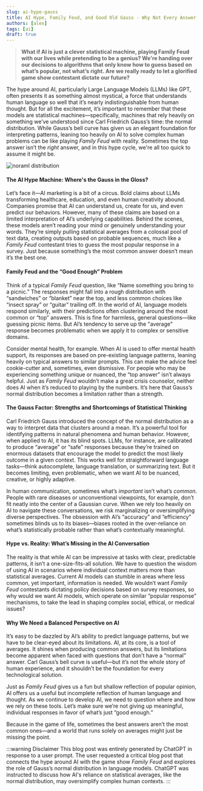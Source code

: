 ```yaml
---
slug: ai-hype-gauss
title: AI Hype, Family Feud, and Good Old Gauss - Why Not Every Answer Is a Perfect Fit
authors: [alex]
tags: [ai]
draft: true
---
```

> **What if AI is just a clever statistical machine, playing Family Feud with our lives while pretending to be a genius? We're handing over our decisions to algorithms that only know how to guess based on what’s popular, not what’s right. Are we really ready to let a glorified game show contestant dictate our future?**

The hype around AI, particularly Large Language Models (LLMs) like GPT, often presents it as something almost mystical, a force that understands human language so well that it’s nearly indistinguishable from human thought. But for all the excitement, it’s important to remember that these models are statistical machines—specifically, machines that rely heavily on something we’ve understood since Carl Friedrich Gauss’s time: the normal distribution. While Gauss’s bell curve has given us an elegant foundation for interpreting patterns, leaning too heavily on AI to solve complex human problems can be like playing *Family Feud* with reality. Sometimes the top answer isn’t the *right* answer, and in this hype cycle, we're all too quick to assume it might be.

![noraml distribution](/img/normal-distribution.jpeg)

#### The AI Hype Machine: Where's the Gauss in the Gloss?
Let’s face it—AI marketing is a bit of a circus. Bold claims about LLMs transforming healthcare, education, and even human creativity abound. Companies promise that AI can understand us, create for us, and even predict our behaviors. However, many of these claims are based on a limited interpretation of AI’s underlying capabilities. Behind the scenes, these models aren’t reading your mind or genuinely understanding your words. They’re simply pulling statistical averages from a colossal pool of text data, creating outputs based on probable sequences, much like a *Family Feud* contestant tries to guess the most popular response in a survey. Just because something’s the most common answer doesn’t mean it’s the best one.

#### Family Feud and the “Good Enough” Problem
Think of a typical *Family Feud* question, like “Name something you bring to a picnic.” The responses might fall into a rough distribution with “sandwiches” or “blanket” near the top, and less common choices like “insect spray” or “guitar” trailing off. In the world of AI, language models respond similarly, with their predictions often clustering around the most common or “top” answers. This is fine for harmless, general questions—like guessing picnic items. But AI’s tendency to serve up the "average" response becomes problematic when we apply it to complex or sensitive domains.

Consider mental health, for example. When AI is used to offer mental health support, its responses are based on pre-existing language patterns, leaning heavily on typical answers to similar prompts. This can make the advice feel cookie-cutter and, sometimes, even dismissive. For people who may be experiencing something unique or nuanced, the “top answer” isn’t always helpful. Just as *Family Feud* wouldn’t make a great crisis counselor, neither does AI when it’s reduced to playing by the numbers. It’s here that Gauss’s normal distribution becomes a limitation rather than a strength.

#### The Gauss Factor: Strengths and Shortcomings of Statistical Thinking
Carl Friedrich Gauss introduced the concept of the normal distribution as a way to interpret data that clusters around a mean. It’s a powerful tool for identifying patterns in natural phenomena and human behavior. However, when applied to AI, it has its blind spots. LLMs, for instance, are calibrated to produce “average” or “safe” responses because they’re trained on enormous datasets that encourage the model to predict the most likely outcome in a given context. This works well for straightforward language tasks—think autocomplete, language translation, or summarizing text. But it becomes limiting, even problematic, when we want AI to be nuanced, creative, or highly adaptive.

In human communication, sometimes what’s *important* isn’t what’s *common*. People with rare diseases or unconventional viewpoints, for example, don’t fit neatly into the center of a Gaussian curve. When we rely too heavily on AI to navigate these conversations, we risk marginalizing or oversimplifying diverse perspectives. The obsession with AI’s “accuracy” and “efficiency” sometimes blinds us to its biases—biases rooted in the over-reliance on what’s statistically probable rather than what’s contextually meaningful.

#### Hype vs. Reality: What’s Missing in the AI Conversation
The reality is that while AI can be impressive at tasks with clear, predictable patterns, it isn’t a one-size-fits-all solution. We have to question the wisdom of using AI in scenarios where individual context matters more than statistical averages. Current AI models can stumble in areas where less common, yet important, information is needed. We wouldn’t want *Family Feud* contestants dictating policy decisions based on survey responses, so why would we want AI models, which operate on similar “popular response” mechanisms, to take the lead in shaping complex social, ethical, or medical issues?

#### Why We Need a Balanced Perspective on AI
It’s easy to be dazzled by AI’s ability to predict language patterns, but we have to be clear-eyed about its limitations. AI, at its core, is a tool of averages. It shines when producing common answers, but its limitations become apparent when faced with questions that don’t have a “normal” answer. Carl Gauss’s bell curve is useful—but it’s not the whole story of human experience, and it shouldn’t be the foundation for every technological solution.

Just as *Family Feud* gives us a fun but shallow reflection of popular opinion, AI offers us a useful but incomplete reflection of human language and thought. As we continue to develop AI, we need to question where and how we rely on these tools. Let’s make sure we’re not giving up meaningful, individual responses in favor of what’s just “good enough.” 

Because in the game of life, sometimes the best answers aren’t the most common ones—and a world that runs solely on averages might just be missing the point.

:::warning Disclaimer 
This blog post was entirely generated by ChatGPT in response to a user prompt. The user requested a critical blog post that connects the hype around AI with the game show *Family Feud* and explores the role of Gauss’s normal distribution in language models. ChatGPT was instructed to discuss how AI's reliance on statistical averages, like the normal distribution, may oversimplify complex human contexts.
:::